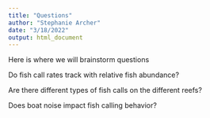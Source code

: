 ```yaml
---
title: "Questions"
author: "Stephanie Archer"
date: "3/18/2022"
output: html_document
---
```


Here is where we will brainstorm questions

Do fish call rates track with relative fish abundance?

Are there different types of fish calls on the different reefs?

Does boat noise impact fish calling behavior?